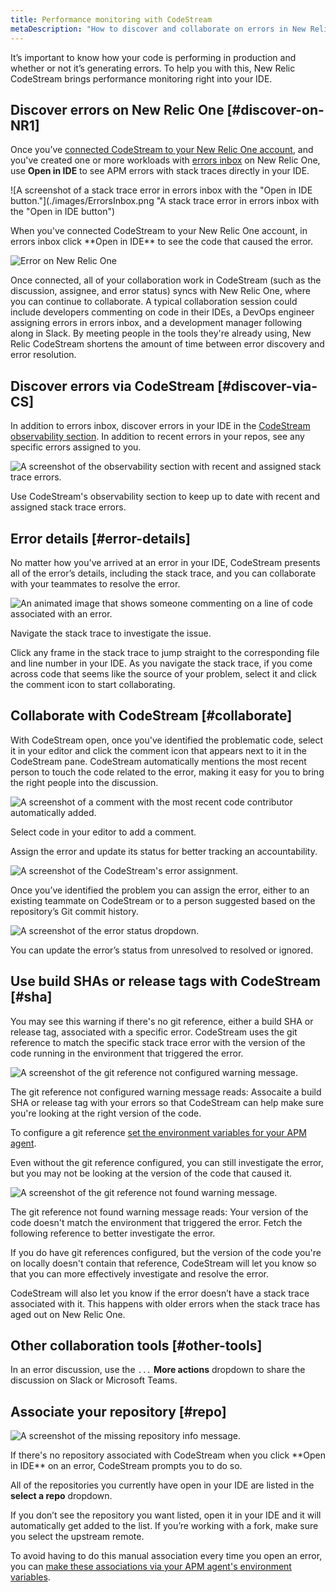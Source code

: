 ```yaml
---
title: Performance monitoring with CodeStream
metaDescription: "How to discover and collaborate on errors in New Relic CodeStream."
---
```


It’s important to know how your code is performing in production and whether or not it’s generating errors. To help you with this, New Relic CodeStream brings performance monitoring right into your IDE.

## Discover errors on New Relic One [#discover-on-NR1]

Once you’ve [connected CodeStream to your New Relic One account](/docs/codestream/start-here/codestream-new-relic), and you've created one or more workloads with [errors inbox](/docs/errors-inbox/errors-inbox/) on New Relic One, use **Open in IDE** to see APM errors with stack traces directly in your IDE.

![A screenshot of a stack trace error in errors inbox with the "Open in IDE button."](./images/ErrorsInbox.png "A stack trace error in errors inbox with the "Open in IDE button")

<figcaption>When you've connected CodeStream to your New Relic One account, in errors inbox click **Open in IDE** to see the code that caused the error.</figcaption>

![Error on New Relic One](./images/ErrorOnNR1.png)

Once connected, all of your collaboration work in CodeStream (such as the discussion, assignee, and error status) syncs with New Relic One, where you can continue to collaborate. A typical collaboration session could include  developers commenting on code in their IDEs, a DevOps engineer assigning errors in errors inbox, and a development manager following along in Slack. By meeting people in the tools they're already using, New Relic CodeStream shortens the amount of time between error discovery and error resolution.

## Discover errors via CodeStream [#discover-via-CS]

In addition to errors inbox, discover errors in your IDE in the [CodeStream observability section](/docs/codestream/codestream-ui-overview/observability-section). In addition to recent errors in your repos, see any specific errors assigned to you.

![A screenshot of the observability section with recent and assigned stack trace errors.](./images/ObservabilitySection.png "The observability section with recent and assigned stack trace errors.")

<figcaption>Use CodeStream's observability section to keep up to date with recent and assigned stack trace errors.</figcaption>

## Error details [#error-details]

No matter how you've arrived at an error in your IDE, CodeStream presents all of the error’s details, including the stack trace, and you can collaborate with your teammates to resolve the error.

![An animated image that shows someone commenting on a line of code associated with an error.](./images/Observability-VSC.gif "Someone commenting on a line of code associated with an error.")

<figcaption>Navigate the stack trace to investigate the issue.</figcaption>

Click any frame in the stack trace to jump straight to the corresponding file and line number in your IDE. As you navigate the stack trace, if you come across code that seems like the source of your problem, select it and click the comment icon to start collaborating.

## Collaborate with CodeStream [#collaborate]

With CodeStream open, once you've identified the problematic code, select it in your editor and click the comment icon that appears next to it in the CodeStream pane. CodeStream automatically mentions the most recent person to touch the code related to the error, making it easy for you to bring the right people into the discussion.

![A screenshot of a comment with the most recent code contributor automatically added.](./images/ErrorAutoMention.png "A comment with the most recent code contributor automatically added.")

<figcaption>Select code in your editor to add a comment.</figcaption>

Assign the error and update its status for better tracking an accountability.

![A screenshot of the CodeStream's error assignment.](./images/ErrorAssignee.png "CodeStream's error assignment.")

<figcaption>Once you’ve identified the problem you can assign the error, either to an existing teammate on CodeStream or to a person suggested based on the repository’s Git commit history.</figcaption>

![A screenshot of the error status dropdown.](./images/ErrorStatus.png "The error status dropdown.")

<figcaption>You can update the error’s status from unresolved to resolved or ignored.</figcaption>

## Use build SHAs or release tags with CodeStream [#sha]

You may see this warning if there's no git reference, either a build SHA or release tag, associated with a specific error. CodeStream uses the git reference to match the specific stack trace error with the version of the code running in the environment that triggered the error.

![A screenshot of the git reference not configured warning message.](./images/BuildSHANotConfigured.png "The git reference not configured warning message.")

<figcaption>The git reference not configured warning message reads: Assocaite a build SHA or release tag with your errors so that CodeStream can help make sure you're looking at the right version of the code.</figcaption>

To configure a git reference [set the environment variables for your APM agent](/docs/codestream/start-here/codestream-new-relic/#buildsha).

Even without the git reference configured, you can still investigate the error, but you may not be looking at the version of the code that caused it.

![A screenshot of the git reference not found warning message.](./images/BuildSHANotFound.png "The git reference not found warning message.")

<figcaption>The git reference not found warning message reads: Your version of the code doesn't match the environment that triggered the error. Fetch the following reference to better investigate the error.</figcaption>

If you do have git references configured, but the version of the code you're on locally doesn't contain that reference, CodeStream will let you know so that you can more effectively investigate and resolve the error.

CodeStream will also let you know if the error doesn’t have a stack trace associated with it. This happens with older errors when the stack trace has aged out on New Relic One.

## Other collaboration tools [#other-tools]

In an error discussion, use the `...` **More actions** dropdown to share the discussion on Slack or Microsoft Teams.

## Associate your repository [#repo]

![A screenshot of the missing repository info message.](./images/RepoAssociation.png "The missing repository info message.")

<figcaption>If there's no repository associated with CodeStream when you click **Open in IDE** on an error, CodeStream prompts you to do so.</figcaption>

All of the repositories you currently have open in your IDE are listed in the **select a repo** dropdown.

If you don’t see the repository you want listed, open it in your IDE and it will automatically get added to the list. If you’re working with a fork, make sure you select the upstream remote.

To avoid having to do this manual association every time you open an error, you can [make these associations via your APM agent's environment variables](/docs/codestream/start-here/codestream-new-relic/#repo-url).
